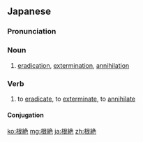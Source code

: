 {{also|根絕|根绝}}
==Japanese==
{{ja-kanjitab|こん|ぜつ|yomi=o}}

===Pronunciation===
{{ja-pron|こんぜつ|y=o}}

===Noun===
{{ja-noun|こんぜつ|kyu=根絕}}

# [[eradication]], [[extermination]], [[annihilation]]

===Verb===
{{ja-verb-suru|こんぜつ|kyu=根絕}}

# to [[eradicate]], to [[exterminate]], to [[annihilate]]

====Conjugation====
{{ja-suru|こんぜつ}}

[[ko:根絶]]
[[mg:根絶]]
[[ja:根絶]]
[[zh:根絶]]
